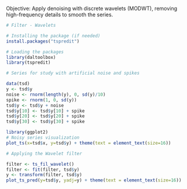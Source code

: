 Objective: Apply denoising with discrete wavelets (MODWT), removing high-frequency details to smooth the series.

```r
# Filter - Wavelets

# Installing the package (if needed)
install.packages("tspredit")
```

```r
# Loading the packages
library(daltoolbox)
library(tspredit) 
```


```r
# Series for study with artificial noise and spikes

data(tsd)
y <- tsd$y
noise <- rnorm(length(y), 0, sd(y)/10)
spike <- rnorm(1, 0, sd(y))
tsd$y <- tsd$y + noise
tsd$y[10] <- tsd$y[10] + spike
tsd$y[20] <- tsd$y[20] + spike
tsd$y[30] <- tsd$y[30] + spike
```

```r
library(ggplot2)
# Noisy series visualization
plot_ts(x=tsd$x, y=tsd$y) + theme(text = element_text(size=16))
```

```r
# Applying the Wavelet filter

filter <- ts_fil_wavelet()
filter <- fit(filter, tsd$y)
y <- transform(filter, tsd$y)
plot_ts_pred(y=tsd$y, yadj=y) + theme(text = element_text(size=16))
```

